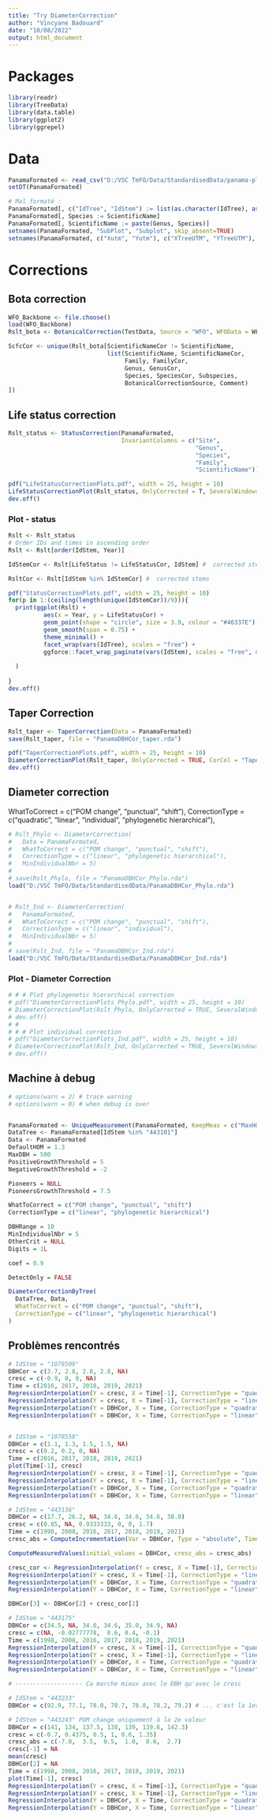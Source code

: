 ```yaml
---
title: "Try DiameterCorrection"
author: "Vincyane Badouard"
date: "10/08/2022"
output: html_document
---
```


# Packages
```r
library(readr)
library(TreeData)
library(data.table)
library(ggplot2)
library(ggrepel)
```
# Data
```r
PanamaFormated <- read_csv("D:/VSC TmFO/Data/StandardisedData/panama-plots_formated.csv")
setDT(PanamaFormated)

# Mal formaté :
PanamaFormated[, c("IdTree", "IdStem") := list(as.character(IdTree), as.character(IdStem))]
PanamaFormated[, Species := ScientificName]
PanamaFormated[, ScientificName := paste(Genus, Species)]
setnames(PanamaFormated, "SubPlot", "Subplot", skip_absent=TRUE)
setnames(PanamaFormated, c("Xutm", "Yutm"), c("XTreeUTM", "YTreeUTM"), skip_absent=TRUE)

```

# Corrections

## Bota correction
```r
WFO_Backbone <- file.choose()
load(WFO_Backbone)
Rslt_bota <- BotanicalCorrection(TestData, Source = "WFO", WFOData = WFO_Backbone)

ScfcCor <- unique(Rslt_bota[ScientificNameCor != ScientificName,
                            list(ScientificName, ScientificNameCor,
                                 Family, FamilyCor,
                                 Genus, GenusCor,
                                 Species, SpeciesCor, Subspecies,
                                 BotanicalCorrectionSource, Comment)
])
```

## Life status correction
```r
Rslt_status <- StatusCorrection(PanamaFormated,
                                InvariantColumns = c("Site",
                                                     "Genus",
                                                     "Species",
                                                     "Family",
                                                     "ScientificName"))

pdf("LifeStatusCorrectionPlots.pdf", width = 25, height = 10)
LifeStatusCorrectionPlot(Rslt_status, OnlyCorrected = T, SeveralWindows = F)
dev.off()
```

### Plot - status 
```r
Rslt <- Rslt_status
# Order IDs and times in ascending order 
Rslt <- Rslt[order(IdStem, Year)]

IdStemCor <- Rslt[LifeStatus != LifeStatusCor, IdStem] #  corrected stems

RsltCor <- Rslt[IdStem %in% IdStemCor] #  corrected stems

pdf("StatusCorrectionPlots.pdf", width = 25, height = 10)
for(p in 1:(ceiling(length(unique(IdStemCor))/9))){ 
  print(ggplot(Rslt) +
          aes(x = Year, y = LifeStatusCor) +
          geom_point(shape = "circle", size = 3.9, colour = "#46337E") +
          geom_smooth(span = 0.75) +
          theme_minimal() +
          facet_wrap(vars(IdTree), scales = "free") +
          ggforce::facet_wrap_paginate(vars(IdStem), scales = "free", ncol = 3, nrow = 3, page = p) 
        
  )
  
}
dev.off()

```

## Taper Correction
```r
Rslt_taper <- TaperCorrection(Data = PanamaFormated)
save(Rslt_taper, file = "PanamaDBHCor_taper.rda")

pdf("TaperCorrectionPlots.pdf", width = 25, height = 10)
DiameterCorrectionPlot(Rslt_taper, OnlyCorrected = TRUE, CorCol = "TaperCorDBH", SeveralWindows = F)
dev.off()
```


## Diameter correction
WhatToCorrect = c("POM change", "punctual", "shift"),
CorrectionType = c("quadratic", "linear", "individual", "phylogenetic hierarchical"),

```r
# Rslt_Phylo <- DiameterCorrection(
#   Data = PanamaFormated,
#   WhatToCorrect = c("POM change", "punctual", "shift"),
#   CorrectionType = c("linear", "phylogenetic hierarchical"),
#   MinIndividualNbr = 5)
# 
# save(Rslt_Phylo, file = "PanamaDBHCor_Phylo.rda")
load("D:/VSC TmFO/Data/StandardisedData/PanamaDBHCor_Phylo.rda")


# Rslt_Ind <- DiameterCorrection(
#   PanamaFormated,
#   WhatToCorrect = c("POM change", "punctual", "shift"),
#   CorrectionType = c("linear", "individual"),
#   MinIndividualNbr = 5)
# 
# save(Rslt_Ind, file = "PanamaDBHCor_Ind.rda")
load("D:/VSC TmFO/Data/StandardisedData/PanamaDBHCor_Ind.rda")

```

### Plot - Diameter Correction
```r
# # # Plot phylogenetic hierarchical correction
# pdf("DiameterCorrectionPlots_Phylo.pdf", width = 25, height = 10)
# DiameterCorrectionPlot(Rslt_Phylo, OnlyCorrected = TRUE, SeveralWindows = F)
# dev.off()
# # 
# # # Plot individual correction
# pdf("DiameterCorrectionPlots_Ind.pdf", width = 25, height = 10)
# DiameterCorrectionPlot(Rslt_Ind, OnlyCorrected = TRUE, SeveralWindows = F)
# dev.off()

```

## Machine à debug
```r
# options(warn = 2) # trace warning
# options(warn = 0) # when debug is over


PanamaFormated <- UniqueMeasurement(PanamaFormated, KeepMeas = c("MaxHOM", "MaxDate"), ID = "IdStem")
DataTree <- PanamaFormated[IdStem %in% "443101"]
Data <- PanamaFormated
DefaultHOM = 1.3
MaxDBH = 500
PositiveGrowthThreshold = 5
NegativeGrowthThreshold = -2

Pioneers = NULL
PioneersGrowthThreshold = 7.5

WhatToCorrect = c("POM change", "punctual", "shift")
CorrectionType = c("linear", "phylogenetic hierarchical")

DBHRange = 10
MinIndividualNbr = 5
OtherCrit = NULL
Digits = 1L

coef = 0.9

DetectOnly = FALSE

DiameterCorrectionByTree(
  DataTree, Data,
  WhatToCorrect = c("POM change", "punctual", "shift"),
  CorrectionType = c("linear", "phylogenetic hierarchical")
)

```

## Problèmes rencontrés
```r
# IdStem = "1078509"
DBHCor = c(3.7, 2.8, 2.8, 2.8, NA)
cresc = c(-0.9, 0, 0, NA)
Time = c(2016, 2017, 2018, 2019, 2021)
RegressionInterpolation(Y = cresc, X = Time[-1], CorrectionType = "quadratic") # cresc_Corr
RegressionInterpolation(Y = cresc, X = Time[-1], CorrectionType = "linear") # cresc_Corr
RegressionInterpolation(Y = DBHCor, X = Time, CorrectionType = "quadratic") # cresc_Corr
RegressionInterpolation(Y = DBHCor, X = Time, CorrectionType = "linear") # cresc_Corr


# IdStem = "1078558"
DBHCor = c(1.1, 1.3, 1.5, 1.5, NA)
cresc = c(0.2, 0.2, 0, NA)
Time = c(2016, 2017, 2018, 2019, 2021)
plot(Time[-1], cresc)
RegressionInterpolation(Y = cresc, X = Time[-1], CorrectionType = "quadratic") # cresc_Corr
RegressionInterpolation(Y = cresc, X = Time[-1], CorrectionType = "linear") # cresc_Corr
RegressionInterpolation(Y = DBHCor, X = Time, CorrectionType = "quadratic") # cresc_Corr
RegressionInterpolation(Y = DBHCor, X = Time, CorrectionType = "linear") # cresc_Corr

# IdStem = "443136"
DBHCor = c(17.7, 26.2, NA, 34.6, 34.6, 34.6, 38.0)
cresc = c(0.85, NA, 0.9333333, 0, 0, 1.7)
Time = c(1998, 2008, 2016, 2017, 2018, 2019, 2021)
cresc_abs = ComputeIncrementation(Var = DBHCor, Type = "absolute", Time = Time)

ComputeMeasuredValues(initial_values = DBHCor, cresc_abs = cresc_abs)

cresc_cor <- RegressionInterpolation(Y = cresc, X = Time[-1], CorrectionType = "quadratic") # cresc_Corr
RegressionInterpolation(Y = cresc, X = Time[-1], CorrectionType = "linear") # cresc_Corr
RegressionInterpolation(Y = DBHCor, X = Time, CorrectionType = "quadratic") # cresc_Corr
RegressionInterpolation(Y = DBHCor, X = Time, CorrectionType = "linear") # cresc_Corr

DBHCor[3] <- DBHCor[2] + cresc_cor[2]

# IdStem = "443175"
DBHCor = c(34.5, NA, 34.0, 34.6, 35.0, 34.9, NA)
cresc = c(NA, -0.02777778,  0.6, 0.4, -0.1)
Time = c(1998, 2008, 2016, 2017, 2018, 2019, 2021)
RegressionInterpolation(Y = cresc, X = Time[-1], CorrectionType = "quadratic") # cresc_Corr
RegressionInterpolation(Y = cresc, X = Time[-1], CorrectionType = "linear") # cresc_Corr
RegressionInterpolation(Y = DBHCor, X = Time, CorrectionType = "quadratic") # cresc_Corr
RegressionInterpolation(Y = DBHCor, X = Time, CorrectionType = "linear") # cresc_Corr

# ------------------- Ca marche mieux avec le DBH qu'avec le cresc

# IdStem = "443233"
DBHCor = c(92.9, 77.1, 78.0, 78.7, 78.8, 78.2, 79.2) # ... c'est la 1ere valeur qui semble fausse, mais l'algorithme la considère toujours comme de référence (HOM à 1.3 partout)

# IdStem = "443243" POM change uniquement à la 2e valeur
DBHCor = c(141, 134, 137.5, 138, 139, 139.6, 142.3)
cresc = c(-0.7, 0.4375, 0.5, 1, 0.6, 1.35)
cresc_abs = c(-7.0,  3.5,  0.5,  1.0,  0.6,  2.7)
cresc[-1] = NA
mean(cresc)
DBHCor[2] = NA
Time = c(1998, 2008, 2016, 2017, 2018, 2019, 2021)
plot(Time[-1], cresc)
RegressionInterpolation(Y = cresc, X = Time[-1], CorrectionType = "quadratic") # cresc_Corr là le quadratic est mieux
RegressionInterpolation(Y = cresc, X = Time[-1], CorrectionType = "linear") # cresc_Corr
RegressionInterpolation(Y = DBHCor, X = Time, CorrectionType = "quadratic") # cresc_Corr
RegressionInterpolation(Y = DBHCor, X = Time, CorrectionType = "linear") # cresc_Corr

```
